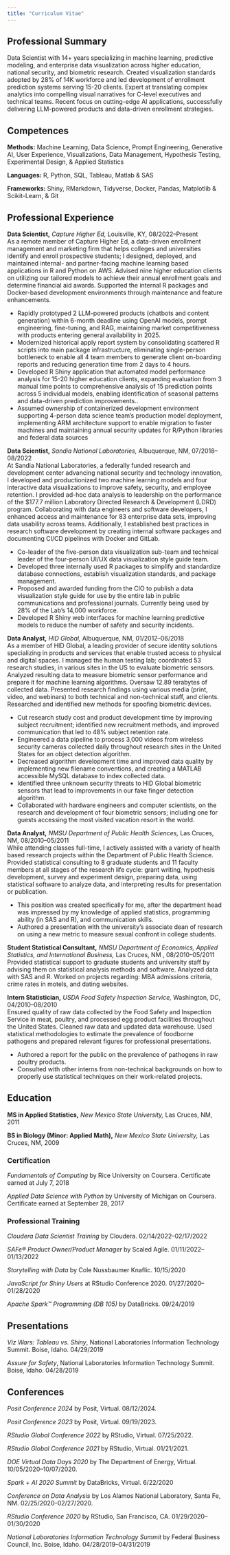 ```yaml
---
title: "Curriculum Vitae"
---
```


## Professional Summary

Data Scientist with 14+ years specializing in machine learning, predictive modeling, and enterprise data visualization across higher education, national security, and biometric research. Created visualization standards adopted by 28% of 14K workforce and led development of enrollment prediction systems serving 15-20 clients. Expert at translating complex analytics into compelling visual narratives for C-level executives and technical teams. Recent focus on cutting-edge AI applications, successfully delivering LLM-powered products and data-driven enrollment strategies.

## Competences

**Methods:** Machine Learning, Data Science, Prompt Engineering, Generative AI, User Experience, Visualizations, Data Management, Hypothesis Testing, Experimental Design, & Applied Statistics\

**Languages:** R, Python, SQL, Tableau, Matlab & SAS\

**Frameworks:** Shiny, RMarkdown, Tidyverse, Docker, Pandas, Matplotlib & Scikit-Learn, & Git\

## Professional Experience

**Data Scientist,** *Capture Higher Ed,* Louisville, KY, 08/2022--Present\
As a remote member of Capture Higher Ed, a data-driven enrollment management and marketing firm that helps colleges and universities identify and enroll prospective students; I designed, deployed, and maintained internal- and partner-facing machine learning based applications in R and Python on AWS. Advised nine higher education clients on utilizing our tailored models to achieve their annual enrollment goals and determine financial aid awards. Supported the internal R packages and Docker-based development environments through maintenance and feature enhancements.

-   Rapidly prototyped 2 LLM-powered products (chatbots and content generation) within 6-month deadline using OpenAI models, prompt engineering, fine-tuning, and RAG, maintaining market competitiveness with products entering general availability in 2025.
-   Modernized historical apply report system by consolidating scattered R scripts into main package infrastructure, eliminating single-person bottleneck to enable all 4 team members to generate client on-boarding reports and reducing generation time from 2 days to 4 hours.
-   Developed R Shiny application that automated model performance analysis for 15-20 higher education clients, expanding evaluation from 3 manual time points to comprehensive analysis of 15 prediction points across 5 individual models, enabling identification of seasonal patterns and data-driven prediction improvements..
-   Assumed ownership of containerized development environment supporting 4-person data science team's production model deployment, implementing ARM architecture support to enable migration to faster machines and maintaining annual security updates for R/Python libraries and federal data sources


**Data Scientist,** *Sandia National Laboratories,* Albuquerque, NM, 07/2018--08/2022\
At Sandia National Laboratories, a federally funded research and development center advancing national security and technology innovation, I developed and productionized two machine learning models and four interactive data visualizations to improve safety, security, and employee retention. I provided ad-hoc data analysis to leadership on the performance of the $177.7 million Laboratory Directed Research & Development (LDRD) program. Collaborating with data engineers and software developers, I enhanced access and maintenance for 83 enterprise data sets, improving data usability across teams. Additionally, I established best practices in research software development by creating internal software packages and documenting CI/CD pipelines with Docker and GitLab. 

-   Co-leader of the five-person data visualization sub-team and technical leader of the four-person UI/UX data visualization style guide team.
-   Developed three internally used R packages to simplify and standardize database connections, establish visualization standards, and package management.
-   Proposed and awarded funding from the CIO to publish a data visualization style guide for use by the entire lab in public communications and professional journals. Currently being used by 28% of the Lab's 14,000 workforce.
-   Developed R Shiny web interfaces for machine learning predictive models to reduce the number of safety and security incidents.

**Data Analyst,** *HID Global,* Albuquerque, NM, 01/2012--06/2018\
As a member of HID Global, a leading provider of secure identity solutions specializing in products and services that enable trusted access to physical and digital spaces. I managed the human testing lab; coordinated 53 research studies, in various sites in the US to evaluate biometric sensors. Analyzed resulting data to measure biometric sensor performance and prepare it for machine learning algorithms. Oversaw 12.89 terabytes of collected data. Presented research findings using various media (print, video, and webinars) to both technical and non-technical staff, and clients. Researched and identified new methods for spoofing biometric devices.

-   Cut research study cost and product development time by improving subject recruitment; identified new recruitment methods, and improved communication that led to 48% subject retention rate.
-   Engineered a data pipeline to process 3,000 videos from wireless security cameras collected daily throughout research sites in the United States for an object detection algorithm.
-   Decreased algorithm development time and improved data quality by implementing new filename conventions, and creating a MATLAB accessible MySQL database to index collected data.
-   Identified three unknown security threats to HID Global biometric sensors that lead to improvements in our fake finger detection algorithm.
-   Collaborated with hardware engineers and computer scientists, on the research and development of four biometric sensors; including one for guests accessing the most visited vacation resort in the world.

**Data Analyst,** *NMSU Department of Public Health Sciences,* Las Cruces, NM, 08/2010--05/2011\
While attending classes full-time, I actively assisted with a variety of health based research projects within the Department of Public Health Science. Provided statistical consulting to 8 graduate students and 11 faculty members at all stages of the research life cycle: grant writing, hypothesis development, survey and experiment design, preparing data, using statistical software to analyze data, and interpreting results for presentation or publication.

-   This position was created specifically for me, after the department head was impressed by my knowledge of applied statistics, programming ability (in SAS and R), and communication skills.
-   Authored a presentation with the university's associate dean of research on using a new metric to measure sexual confront in college students.

**Student Statistical Consultant,** *NMSU Department of Economics, Applied Statistics, and International Business,* Las Cruces, NM , 08/2010--05/2011\
Provided statistical support to graduate students and university staff by advising them on statistical analysis methods and software. Analyzed data with SAS and R. Worked on projects regarding: MBA admissions criteria, crime rates in motels, and dating websites.

**Intern Statistician,** *USDA Food Safety Inspection Service,* Washington, DC, 04/2010--08/2010\
Ensured quality of raw data collected by the Food Safety and Inspection Service in meat, poultry, and processed egg product facilities throughout the United States. Cleaned raw data and updated data warehouse. Used statistical methodologies to estimate the prevalence of foodborne pathogens and prepared relevant figures for professional presentations.

-   Authored a report for the public on the prevalence of pathogens in raw poultry products.
-   Consulted with other interns from non-technical backgrounds on how to properly use statistical techniques on their work-related projects.

## Education

**MS in Applied Statistics,** *New Mexico State University,* Las Cruces, NM, 2011

**BS in Biology (Minor: Applied Math),** *New Mexico State University,* Las Cruces, NM, 2009

### Certification

*Fundamentals of Computing* by Rice University on Coursera. Certificate earned at July 7, 2018

*Applied Data Science with Python* by University of Michigan on Coursera. Certificate earned at September 28, 2017

### Professional Training

*Cloudera Data Scientist Training* by Cloudera. 02/14/2022--02/17/2022

*SAFe® Product Owner/Product Manager* by Scaled Agile. 01/11/2022--01/13/2022

*Storytelling with Data* by Cole Nussbaumer Knaflic. 10/15/2020

*JavaScript for Shiny Users* at RStudio Conference 2020. 01/27/2020--01/28/2020

*Apache Spark™ Programming (DB 105)* by DataBricks. 09/24/2019

## Presentations

*Viz Wars: Tableau vs. Shiny*, National Laboratories Information Technology Summit. Boise, Idaho. 04/29/2019

*Assure for Safety*, National Laboratories Information Technology Summit. Boise, Idaho. 04/28/2019

## Conferences

*Posit Conference 2024* by Posit, Virtual. 08/12/2024.

*Posit Conference 2023* by Posit, Virtual. 09/19/2023.

*RStudio Global Conference 2022* by RStudio, Virtual. 07/25/2022.

*RStudio Global Conference 2021* by RStudio, Virtual. 01/21/2021.

*DOE Virtual Data Days 2020* by The Department of Energy, Virtual. 10/05/2020--10/07/2020.

*Spark + AI 2020 Summit* by DataBricks, Virtual. 6/22/2020

*Conference on Data Analysis* by Los Alamos National Laboratory, Santa Fe, NM. 02/25/2020--02/27/2020.

*RStudio Conference 2020* by RStudio, San Francisco, CA. 01/29/2020--01/30/2020

*National Laboratories Information Technology Summit* by Federal Business Council, Inc. Boise, Idaho. 04/28/2019--04/31/2019
